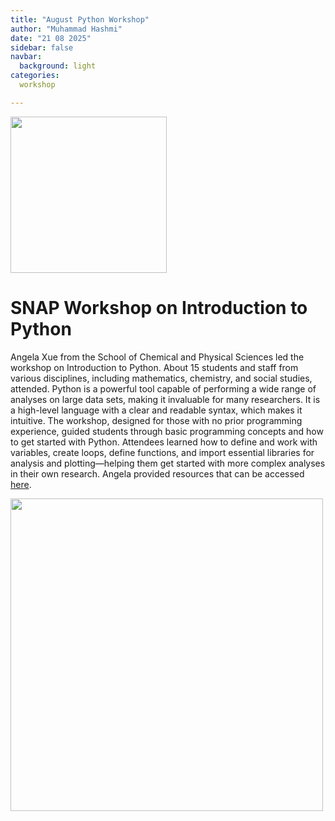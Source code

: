 ```yaml
---
title: "August Python Workshop"
author: "Muhammad Hashmi"
date: "21 08 2025"
sidebar: false
navbar:
  background: light
categories:
  workshop

---
```


![](python1.jpg){height=250 fig-align="center"}

<h1>SNAP Workshop on Introduction to Python</h1>

Angela Xue from the School of Chemical and Physical Sciences led the workshop on Introduction to Python. About 15 students and staff from various disciplines, including mathematics, chemistry, and social studies, attended.
Python is a powerful tool capable of performing a wide range of analyses on large data sets, making it invaluable for many researchers. It is a high-level language with a clear and readable syntax, which makes it intuitive. The workshop, designed for those with no prior programming experience, guided students through basic programming concepts and how to get started with Python. Attendees learned how to define and work with variables, create loops, define functions, and import essential libraries for analysis and plotting—helping them get started with more complex analyses in their own research.
Angela provided resources that can be accessed [here](snap-intro-to-python.zip).




![](python_workshop.jpg){height=500 fig-align="center"}

